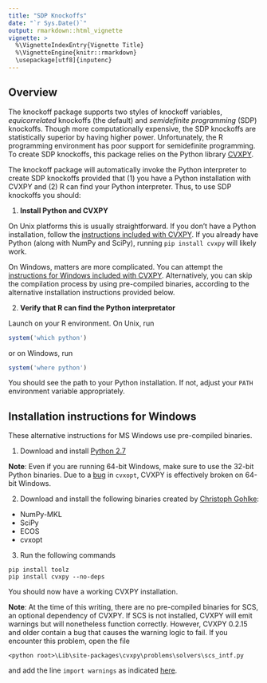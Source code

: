 ```yaml
---
title: "SDP Knockoffs"
date: "`r Sys.Date()`"
output: rmarkdown::html_vignette
vignette: >
  %\VignetteIndexEntry{Vignette Title}
  %\VignetteEngine{knitr::rmarkdown}
  \usepackage[utf8]{inputenc}
---
```


Overview
--------

The knockoff package supports two styles of knockoff variables, *equicorrelated* knockoffs (the default) and *semidefinite programming* (SDP) knockoffs. Though more computationally expensive, the SDP knockoffs are statistically superior by having higher power. Unfortunately, the R programming environment has poor support for semidefinite programming. To create SDP knockoffs, this package relies on the Python library [CVXPY][cvxpy].

The knockoff package will automatically invoke the Python interpreter to create SDP knockoffs provided that (1) you have a Python installation with CVXPY and (2) R can find your Python interpreter. Thus, to use SDP knockoffs you should:

1) **Install Python and CVXPY**

On Unix platforms this is usually straightforward. If you don't have a Python installation, follow the [instructions included with CVXPY][cvxpy-install]. If you already have Python (along with NumPy and SciPy), running `pip install cvxpy` will likely work.
   
On Windows, matters are more complicated. You can attempt the [instructions for Windows included with CVXPY][cvxpy-install-windows]. Alternatively, you can skip the compilation process by using pre-compiled binaries, according to the alternative installation instructions provided below.
   
2) **Verify that R can find the Python interpretator**

Launch on your R environment. On Unix, run
```r
system('which python')
```
or on Windows, run
```r
system('where python')
```
You should see the path to your Python installation. If not, adjust your `PATH` environment variable appropriately.

[cvxpy]: http://cvxpy.org
[cvxpy-install]: http://www.cvxpy.org/en/latest/install/index.html
[cvxpy-install-windows]: http://www.cvxpy.org/en/latest/install/index.html#windows

Installation instructions for Windows
-----------------

These alternative instructions for MS Windows use pre-compiled binaries.

1) Download and install [Python 2.7][python27]

**Note**: Even if you are running 64-bit Windows, make sure to use the 32-bit Python binaries. Due to a [bug][bug-win64] in `cvxopt`, CVXPY is effectively broken on 64-bit Windows.

2) Download and install the following binaries created by [Christoph Gohlke][gohlke]:
  - NumPy-MKL
  - SciPy
  - ECOS
  - cvxopt
  
3) Run the following commands
```
pip install toolz
pip install cvxpy --no-deps
```

You should now have a working CVXPY installation.

**Note**: At the time of this writing, there are no pre-compiled binaries for SCS, an optional dependency of CVXPY. If SCS is not installed, CVXPY will emit warnings but will nonetheless function correctly. However, CVXPY 0.2.15 and older contain a bug that causes the warning logic to fail. If you encounter this problem, open the file
```
<python root>\Lib\site-packages\cvxpy\problems\solvers\scs_intf.py
```
and add the line `import warnings` as indicated [here][bug-cvxpy-warnings].

[python27]: https://www.python.org/downloads/release/python-279/
[gohlke]: http://www.lfd.uci.edu/~gohlke/pythonlibs/
[bug-win64]: https://github.com/cvxgrp/cvxpy/issues/102
[bug-cvxpy-warnings]: https://github.com/cvxgrp/cvxpy/blame/87a001910e64444efd16b33c206f4a1fbab3b8b2/cvxpy/problems/solvers/scs_intf.py#L22